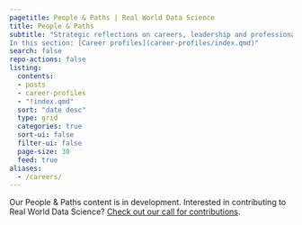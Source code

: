 ```yaml
---
pagetitle: People & Paths | Real World Data Science
title: People & Paths
subtitle: "Strategic reflections on careers, leadership and professional evolution in data science. 
In this section: [Career profiles](career-profiles/index.qmd)"
search: false
repo-actions: false
listing:
  contents:
  - posts 
  - career-profiles
  - "!index.qmd"
  sort: "date desc"
  type: grid
  categories: true
  sort-ui: false
  filter-ui: false
  page-size: 30
  feed: true
aliases: 
  - /careers/
---
```

Our People & Paths content is in development. Interested in contributing to Real World Data Science? [Check out our call for contributions](/contributor-docs/call-for-contributions.qmd). 
